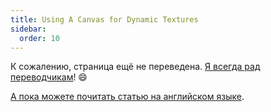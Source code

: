 ```yaml
---
title: Using A Canvas for Dynamic Textures
sidebar:
  order: 10
---
```


К сожалению, страница ещё не переведена. [Я всегда рад переводчикам](https://github.com/mrdoob/three.js)! 😄

[А пока можете почитать статью на английском языке](/manual/en/canvas-textures.html).
